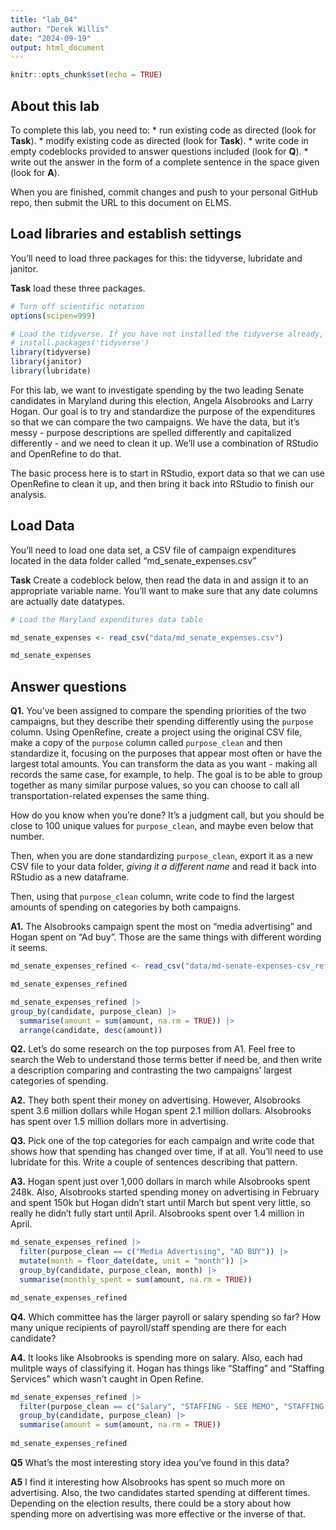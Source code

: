```yaml
---
title: "lab_04"
author: "Derek Willis"
date: "2024-09-19"
output: html_document
---
```


```r
knitr::opts_chunk$set(echo = TRUE)
```

## About this lab

To complete this lab, you need to: \* run existing code as directed (look for **Task**). \* modify existing code as directed (look for **Task**). \* write code in empty codeblocks provided to answer questions included (look for **Q**). \* write out the answer in the form of a complete sentence in the space given (look for **A**).

When you are finished, commit changes and push to your personal GitHub repo, then submit the URL to this document on ELMS.

## Load libraries and establish settings

You'll need to load three packages for this: the tidyverse, lubridate and janitor.

**Task** load these three packages.

```r
# Turn off scientific notation
options(scipen=999)

# Load the tidyverse. If you have not installed the tidyverse already, remove the # from the next line and run it first.  
# install.packages('tidyverse')
library(tidyverse)
library(janitor)
library(lubridate)

```

For this lab, we want to investigate spending by the two leading Senate candidates in Maryland during this election, Angela Alsobrooks and Larry Hogan. Our goal is to try and standardize the purpose of the expenditures so that we can compare the two campaigns. We have the data, but it's messy - purpose descriptions are spelled differently and capitalized differently - and we need to clean it up. We'll use a combination of RStudio and OpenRefine to do that.

The basic process here is to start in RStudio, export data so that we can use OpenRefine to clean it up, and then bring it back into RStudio to finish our analysis.

## Load Data

You'll need to load one data set, a CSV file of campaign expenditures located in the data folder called "md_senate_expenses.csv"

**Task** Create a codeblock below, then read the data in and assign it to an appropriate variable name. You'll want to make sure that any date columns are actually date datatypes.

```r
# Load the Maryland expenditures data table

md_senate_expenses <- read_csv("data/md_senate_expenses.csv")

md_senate_expenses
```

## Answer questions

**Q1.** You've been assigned to compare the spending priorities of the two campaigns, but they describe their spending differently using the `purpose` column. Using OpenRefine, create a project using the original CSV file, make a copy of the `purpose` column called `purpose_clean` and then standardize it, focusing on the purposes that appear most often or have the largest total amounts. You can transform the data as you want - making all records the same case, for example, to help. The goal is to be able to group together as many similar purpose values, so you can choose to call all transportation-related expenses the same thing.

How do you know when you're done? It's a judgment call, but you should be close to 100 unique values for `purpose_clean`, and maybe even below that number.

Then, when you are done standardizing `purpose_clean`, export it as a new CSV file to your data folder, *giving it a different name* and read it back into RStudio as a new dataframe.

Then, using that `purpose_clean` column, write code to find the largest amounts of spending on categories by both campaigns.

**A1.** The Alsobrooks campaign spent the most on "media advertising" and Hogan spent on "Ad buy". Those are the same things with different wording it seems.

```r
md_senate_expenses_refined <- read_csv("data/md-senate-expenses-csv_refined.csv")

md_senate_expenses_refined
```

```r
md_senate_expenses_refined |>
group_by(candidate, purpose_clean) |>
  summarise(amount = sum(amount, na.rm = TRUE)) |>
  arrange(candidate, desc(amount))
```

**Q2.** Let's do some research on the top purposes from A1. Feel free to search the Web to understand those terms better if need be, and then write a description comparing and contrasting the two campaigns' largest categories of spending.

**A2.** They both spent their money on advertising. However, Alsobrooks spent 3.6 million dollars while Hogan spent 2.1 million dollars. Alsobrooks has spent over 1.5 million dollars more in advertising.

**Q3.** Pick one of the top categories for each campaign and write code that shows how that spending has changed over time, if at all. You'll need to use lubridate for this. Write a couple of sentences describing that pattern.

**A3.** Hogan spent just over 1,000 dollars in march while Alsobrooks spent 248k. Also, Alsobrooks started spending money on advertising in February and spent 150k but Hogan didn't start until March but spent very little, so really he didn't fully start until April. Alsobrooks spent over 1.4 million in April.

```r
md_senate_expenses_refined |>
  filter(purpose_clean == c("Media Advertising", "AD BUY")) |>
  mutate(month = floor_date(date, unit = "month")) |>
  group_by(candidate, purpose_clean, month) |>
  summarise(monthly_spent = sum(amount, na.rm = TRUE))

md_senate_expenses_refined
```

**Q4.** Which committee has the larger payroll or salary spending so far? How many unique recipients of payroll/staff spending are there for each candidate?

**A4.** It looks like Alsobrooks is spending more on salary. Also, each had mulitple ways of classifying it. Hogan has things like "Staffing" and "Staffing Services" which wasn't caught in Open Refine. 

```r
md_senate_expenses_refined |>
  filter(purpose_clean == c("Salary", "STAFFING - SEE MEMO", "STAFFING SERVICES")) |>
  group_by(candidate, purpose_clean) |>
  summarise(amount = sum(amount, na.rm = TRUE))
  
md_senate_expenses_refined
```

**Q5** What's the most interesting story idea you've found in this data?

**A5** I find it interesting how Alsobrooks has spent so much more on advertising. Also, the two candidates started spending at different times. Depending on the election results, there could be a story about how spending more on advertising was more effective or the inverse of that.

